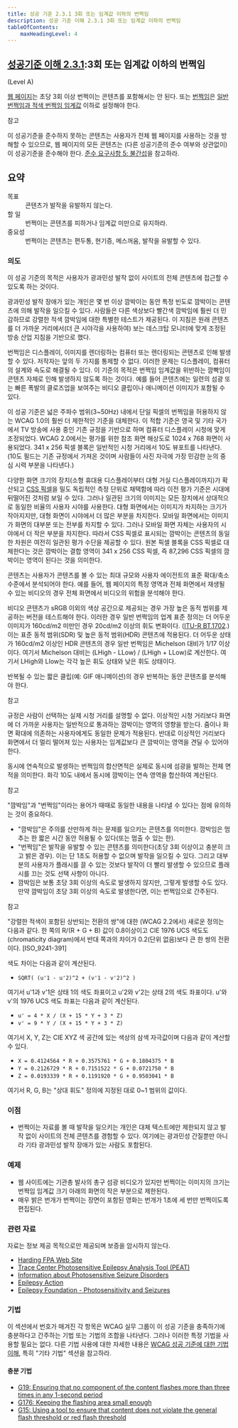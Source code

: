```yaml
---
title: 성공 기준 2.3.1 3회 또는 임계값 이하의 번쩍임
description: 성공 기준 이해 2.3.1 3회 또는 임계값 이하의 번쩍임
tableOfContents:
    maxHeadingLevel: 4
---
```



## [성공기준 이해 2.3.1](https://w3.org/TR/WCAG22#three-flashes-or-below-threshold):3회 또는 임계값 이하의 번쩍임 

(Level A)

<Card title="성공 기준 (SC)"></Card>

[웹 페이지](../../../glossary/web-page)는 초당 3회 이상 번쩍이는 콘텐츠를 포함해서는 안 된다. 또는 [번쩍임](../../../glossary/flash)은 [일반 번쩍임과 적색 번쩍임 임계값](../../../glossary/general-flash-and-red-flash-thresholds) 이하로 설정해야 한다.

참고

이 성공기준을 준수하지 못하는 콘텐츠는 사용자가 전체 웹 페이지를 사용하는 것을 방해할 수 있으므로, 웹 페이지의 모든 콘텐츠는 (다른 성공기준의 준수 여부와 상관없이) 이 성공기준을 준수해야 한다. [준수 요구사항 5: 불간섭](https://www.w3.org/TR/WCAG22/#cc5)을 참고하라.

## 요약

<dl>
<dt>목표</dt>
<dd>콘텐츠가 발작을 유발하지 않는다.</dd>
<dt>할 일</dt>
<dd>번쩍이는 콘텐츠를 피하거나 임계값 미만으로 유지하라.</dd>
<dt>중요성</dt>
<dd>번쩍이는 콘텐츠는 편두통, 현기증, 메스꺼움, 발작을 유발할 수 있다.</dd>
</dl>

### 의도

이 성공 기준의 목적은 사용자가 광과민성 발작 없이 사이트의 전체 콘텐츠에 접근할 수 있도록 하는 것이다.

광과민성 발작 장애가 있는 개인은 몇 번 이상 깜박이는 동안 특정 빈도로 깜박이는 콘텐츠에 의해 발작을 일으킬 수 있다. 사람들은 다른 색상보다 빨간색 깜박임에 훨씬 더 민감하므로 강렬한 적색 깜박임에 대한 특별한 테스트가 제공된다. 이 지침은 원래 콘텐츠를 더 가까운 거리에서(더 큰 시야각을 사용하여) 보는 데스크탑 모니터에 맞게 조정된 방송 산업 지침을 기반으로 했다.

번쩍임은 디스플레이, 이미지를 렌더링하는 컴퓨터 또는 렌더링되는 콘텐츠로 인해 발생할 수 있다. 저작자는 앞의 두 가지를 통제할 수 없다. 이러한 문제는 디스플레이, 컴퓨터의 설계와 속도로 해결될 수 있다. 이 기준의 목적은 번쩍임 임계값을 위반하는 깜빡임이 콘텐츠 자체로 인해 발생하지 않도록 하는 것이다. 예를 들어 콘텐츠에는 일련의 섬광 또는 빠른 폭발의 클로즈업을 보여주는 비디오 클립이나 애니메이션 이미지가 포함될 수 있다.

이 성공 기준은 넓은 주파수 범위(3~50Hz) 내에서 단일 픽셀의 번쩍임을 허용하지 않는 WCAG 1.0의 훨씬 더 제한적인 기준을 대체한다. 이 적합 기준은 영국 및 기타 국가에서 TV 방송에 사용 중인 기존 규정을 기반으로 하며 컴퓨터 디스플레이 시청에 맞게 조정되었다. WCAG 2.0에서는 평가를 위한 참조 화면 해상도로 1024 x 768 화면이 사용되었다. 341 x 256 픽셀 블록은 일반적인 시청 거리에서 10도 뷰포트를 나타낸다. (10도 필드는 기존 규정에서 가져온 것이며 사람들이 사진 자극에 가장 민감한 눈의 중심 시력 부분을 나타낸다.)

다양한 화면 크기의 장치(소형 휴대용 디스플레이부터 대형 거실 디스플레이까지)가 확산되고 [CSS 픽셀](https://www.w3.org/TR/WCAG21/#dfn-css-pixels)을 밀도 독립적인 측정 단위로 채택함에 따라 이전 평가 기준은 시대에 뒤떨어진 것처럼 보일 수 있다. 그러나 일관된 크기의 이미지는 모든 장치에서 상대적으로 동일한 비율의 사용자 시야를 사용한다. 대형 화면에서는 이미지가 차지하는 크기가 작아지지만, 대형 화면이 시야에서 더 많은 부분을 차지한다. 모바일 화면에서는 이미지가 화면의 대부분 또는 전부를 차지할 수 있다. 그러나 모바일 화면 자체는 사용자의 시야에서 더 작은 부분을 차지한다. 따라서 CSS 픽셀로 표시되는 깜박이는 콘텐츠의 동일한 차원은 여전히 ​​일관된 평가 수단을 제공할 수 있다. 원본 픽셀 블록을 CSS 픽셀로 대체한다는 것은 깜박이는 결합 영역이 341 x 256 CSS 픽셀, 즉 87,296 CSS 픽셀의 깜박이는 영역이 된다는 것을 의미한다.

콘텐츠는 사용자가 콘텐츠를 볼 수 있는 최대 규모와 사용자 에이전트의 표준 확대/축소 수준에서 분석되어야 한다. 예를 들어, 웹 페이지의 특정 영역과 전체 화면에서 재생될 수 있는 비디오의 경우 전체 화면에서 비디오의 위험을 분석해야 한다.

비디오 콘텐츠가 sRGB 이외의 색상 공간으로 제공되는 경우 가장 높은 동적 범위를 제공하는 버전을 테스트해야 한다. 이러한 경우 일반 번쩍임의 업계 표준 정의는 더 어두운 이미지가 160cd/m2 미만인 경우 20cd/m2 이상의 휘도 변화이다. ([ITU-R BT.1702](https://www.itu.int/rec/R-REC-BT.1702/).) 이는 표준 동적 범위(SDR) 및 높은 동적 범위(HDR) 콘텐츠에 적용된다. 더 어두운 상태가 160cd/m2 이상인 HDR 콘텐츠의 경우 일반 번쩍임은 Michelson 대비가 1/17 이상이다. 여기서 Michelson 대비는 (LHigh - LLow) / (LHigh + LLow)로 계산한다. 여기서 LHigh와 Llow는 각각 높은 휘도 상태와 낮은 휘도 상태이다.

반복될 수 있는 짧은 클립(예: GIF 애니메이션)의 경우 반복하는 동안 콘텐츠를 분석해야 한다.

참고

규정은 사람이 선택하는 실제 시청 거리를 설명할 수 없다. 이상적인 시청 거리보다 화면에 더 가까운 사용자는 일반적으로 통과하는 깜박이는 영역의 영향을 받는다. 줌이나 화면 확대에 의존하는 사용자에게도 동일한 문제가 적용된다. 반대로 이상적인 거리보다 화면에서 더 멀리 떨어져 있는 사용자는 임계값보다 큰 깜박이는 영역을 견딜 수 있어야 한다.

동시에 연속적으로 발생하는 번쩍임의 합산면적은 실제로 동시에 섬광을 발하는 전체 면적을 의미한다. 화각 10도 내에서 동시에 깜박이는 연속 영역을 합산하여 계산된다.

참고

"깜박임"과 "번쩍임"이라는 용어가 때때로 동일한 내용을 나타낼 수 있다는 점에 유의하는 것이 중요하다.

*   "깜박임"은 주의를 산만하게 하는 문제를 일으키는 콘텐츠를 의미한다. 깜박임은 멈추는 한 짧은 시간 동안 허용될 수 있다(또는 멈출 수 있는 한).
*   "번쩍임"은 발작을 유발할 수 있는 콘텐츠를 의미한다(초당 3회 이상이고 충분히 크고 밝은 경우). 이는 단 1초도 허용할 수 없으며 발작을 일으킬 수 있다. 그리고 대부분의 사용자가 플래시를 끌 수 있는 것보다 발작이 더 빨리 발생할 수 있으므로 플래시를 끄는 것도 선택 사항이 아니다.
*   깜박임은 보통 초당 3회 이상의 속도로 발생하지 않지만, 그렇게 발생할 수도 있다. 만약 깜박임이 초당 3회 이상의 속도로 발생한다면, 이는 번쩍임으로 간주된다.

참고

"강렬한 적색이 포함된 상반되는 전환의 쌍"에 대한 (WCAG 2.2에서) 새로운 정의는 다음과 같다. 한 쪽의 R/(R + G + B) 값이 0.8이상이고 CIE 1976 UCS 색도도(chromaticity diagram)에서 반대 쪽과의 차이가 0.2(단위 없음)보다 큰 한 쌍의 전환이다. \[ISO\_9241-391\]

색도 차이는 다음과 같이 계산된다.

*   `SQRT( (u'1 - u'2)^2 + (v'1 - v'2)^2 )`

여기서 u'1과 v'1은 상태 1의 색도 좌표이고 u'2와 v'2는 상태 2의 색도 좌표이다. u'와 v'의 1976 UCS 색도 좌표는 다음과 같이 계산된다.

*   `u' = 4 * X / (X + 15 * Y + 3 * Z)`
*   `v' = 9 * Y / (X + 15 * Y + 3 * Z)`

여기서 X, Y, Z는 CIE XYZ 색 공간에 있는 색상의 삼색 자극값이며 다음과 같이 계산할 수 있다.

*   `X = 0.4124564 * R + 0.3575761 * G + 0.1804375 * B`
*   `Y = 0.2126729 * R + 0.7151522 * G + 0.0721750 * B`
*   `Z = 0.0193339 * R + 0.1191920 * G + 0.9503041 * B`

여기서 R, G, B는 "상대 휘도" 정의에 지정된 대로 0~1 범위의 값이다.

### 이점

*   번쩍이는 자료를 볼 때 발작을 일으키는 개인은 대체 텍스트에만 제한되지 않고 발작 없이 사이트의 전체 콘텐츠를 경험할 수 있다. 여기에는 광과민성 간질뿐만 아니라 기타 광과민성 발작 장애가 있는 사람도 포함된다.

### 예제

*   웹 사이트에는 기관총 발사의 총구 섬광 비디오가 있지만 번쩍이는 이미지의 크기는 번쩍임 임계값 크기 아래의 화면의 작은 부분으로 제한된다.
*   매우 밝은 번개가 번쩍이는 장면이 포함된 영화는 번개가 1초에 세 번만 번쩍이도록 편집된다.

### 관련 자료

자료는 정보 제공 목적으로만 제공되며 보증을 암시하지 않는다.

*   [Harding FPA Web Site](https://www.hardingfpa.com/)
*   [Trace Center Photosensitive Epilepsy Analysis Tool (PEAT)](https://trace.umd.edu/peat/)
*   [Information about Photosensitive Seizure Disorders](https://trace.umd.edu/information-about-photosensitive-seizure-disorders/)
*   [Epilepsy Action](https://www.epilepsy.org.uk/)
*   [Epilepsy Foundation - Photosensitivity and Seizures](http://www.epilepsy.com/learn/triggers-seizures/photosensitivity-and-seizures)

### 기법

이 섹션에서 번호가 매겨진 각 항목은 WCAG 실무 그룹이 이 성공 기준을 충족하기에 충분하다고 간주하는 기법 또는 기법의 조합을 나타낸다. 그러나 이러한 특정 기법을 사용할 필요는 없다. 다른 기법 사용에 대한 자세한 내용은 [WCAG 성공 기준에 대한 기법 이해](understanding-techniques), 특히 "기타 기법" 섹션을 참고하라.

#### 충분 기법

*   [G19: Ensuring that no component of the content flashes more than three times in any 1-second period](https://www.w3.org/WAI/WCAG22/Techniques/general/G19)
*   [G176: Keeping the flashing area small enough](https://www.w3.org/WAI/WCAG22/Techniques/general/G176)
*   [G15: Using a tool to ensure that content does not violate the general flash threshold or red flash threshold](https://www.w3.org/WAI/WCAG22/Techniques/general/G15)

